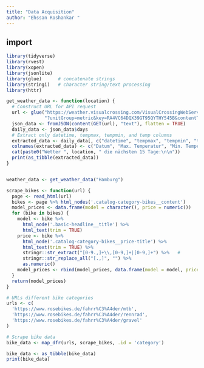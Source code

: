 ```yaml
---
title: "Data Acquisition"
author: "Ehssan Roshankar "
---
```


## import
```r

library(tidyverse) 
library(rvest)     
library(xopen)     
library(jsonlite)  
library(glue)      # concatenate strings
library(stringi)   # character string/text processing
library(httr)
```



```r

get_weather_data <- function(location) {
  # Construct URL for API request
  url <- glue("https://weather.visualcrossing.com/VisualCrossingWebServices/rest/services/timeline/{location}",
              "?unitGroup=metric&key=RA4VC64DQX39GT95QYTHY545B&contentType=json")
  json_data <- fromJSON(content(GET(url), "text"), flatten = TRUE)
  daily_data <- json_data$days
  # Extract only datetime, tempmax, tempmin, and temp columns
  extracted_data <- daily_data[, c("datetime", "tempmax", "tempmin", "temp")]
  colnames(extracted_data) <- c("Datum", "Max. Temperatur", "Min. Temperatur", "Temperatur")
  cat(paste0("Wetter ", location, " die nächsten 15 Tage:\n\n"))
  print(as_tibble(extracted_data))
}


weather_data <- get_weather_data("Hamburg")


```


```r


scrape_bikes <- function(url) {
  page <- read_html(url)
  bikes <- page %>% html_nodes('.catalog-category-bikes__content')
  model_prices <- data.frame(model = character(), price = numeric())
  for (bike in bikes) {
    model <- bike %>% 
      html_node('.basic-headline__title') %>% 
      html_text(trim = TRUE)
    price <- bike %>% 
      html_node('.catalog-category-bikes__price-title') %>% 
      html_text(trim = TRUE) %>% 
      stringr::str_extract("[0-9.,]+\\,[0-9,]+|[0-9,]+") %>%   #
      stringr::str_replace_all("[.,]", "") %>%  
      as.numeric()
    model_prices <- rbind(model_prices, data.frame(model = model, price = price/100))
  }
  return(model_prices)
}

# URLs different bike categories
urls <- c(
  'https://www.rosebikes.de/fahrr%C3%A4der/mtb',
  'https://www.rosebikes.de/fahrr%C3%A4der/rennrad',
  'https://www.rosebikes.de/fahrr%C3%A4der/gravel'
)

# Scrape bike data 
bike_data <- map_dfr(urls, scrape_bikes, .id = 'category')

bike_data <- as_tibble(bike_data)
print(bike_data)
```


